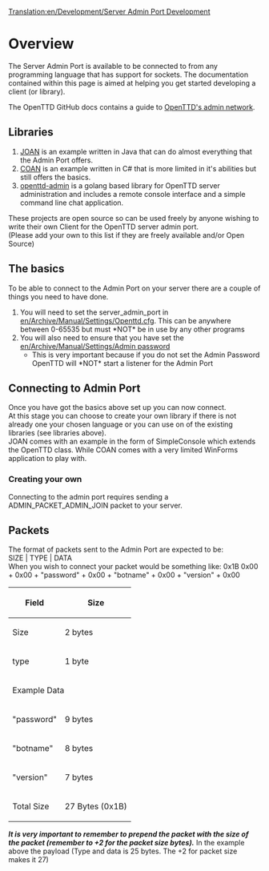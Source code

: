 [[Translation:en/Development/Server Admin Port Development]]
{{en/Development/Navigation}}
= Overview =
The Server Admin Port is available to be connected to from any programming language that has support for sockets. The documentation contained within this page is aimed at helping you get started developing a client (or library).

The OpenTTD GitHub docs contains a guide to [https://github.com/OpenTTD/OpenTTD/blob/master/docs/admin_network.md OpenTTD's admin network].

== Libraries ==
# [http://dev.openttdcoop.org/projects/joan JOAN] is an example written in Java that can do almost everything that the Admin Port offers.<br />
# [http://dev.openttdcoop.org/projects/coan COAN] is an example written in C# that is more limited in it's abilities but still offers the basics.<br /> 
# [https://github.com/sdassow/openttd-admin openttd-admin] is a golang based library for OpenTTD server administration and includes a remote console interface and a simple command line chat application.<br/>
These projects are open source so can be used freely by anyone wishing to write their own Client for the OpenTTD server admin port.<br />
(Please add your own to this list if they are freely available and/or Open Source)

== The basics ==
To be able to connect to the Admin Port on your server there are a couple of things you need to have done.

# You will need to set the server_admin_port in [[en/Archive/Manual/Settings/Openttd.cfg]]. This can be anywhere between 0-65535 but must *NOT* be in use by any other programs
# You will also need to ensure that you have set the [[en/Archive/Manual/Settings/Admin password]]
#* This is very important because if you do not set the Admin Password OpenTTD will *NOT* start a listener for the Admin Port

== Connecting to Admin Port ==
Once you have got the basics above set up you can now connect. <br />
At this stage you can choose to create your own library if there is not already one your chosen language or you can use on of the existing libraries (see libraries above). <br />
JOAN comes with an example in the form of SimpleConsole which extends the OpenTTD class. While COAN comes with a very limited WinForms application to play with.

=== Creating your own ===
Connecting to the admin port requires sending a ADMIN_PACKET_ADMIN_JOIN packet to your server.

== Packets ==
The format of packets sent to the Admin Port are expected to be: <br />
SIZE | TYPE | DATA <br />
When you wish to connect your packet would be something like:
0x1B 0x00 + 0x00 + "password" + 0x00 + "botname" + 0x00 + "version" + 0x00
{|
!Field!!Size
|-
|Size||2 bytes
|-
|type||1 byte
|-
!colspan="2"|Example Data
|-
|"password"||9 bytes
|-
|"botname"||8 bytes
|- 
|"version"|| 7 bytes
|-
|Total Size|| 27 Bytes (0x1B)
|}

'''''It is very important to remember to prepend the packet with the size of the packet (remember to +2 for the packet size bytes).''''' In the example above the payload (Type and data is 25 bytes. The +2 for packet size makes it 27)